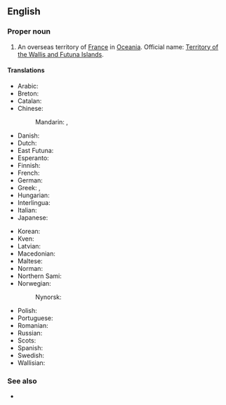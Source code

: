 ==English==
{{wikipedia}}

===Proper noun===
{{en-proper noun}}

# {{senseid|en|Q35555}}An overseas territory of [[France]] in [[Oceania]]. Official name: [[Territory of the Wallis and Futuna Islands]].

====Translations====
{{trans-top|id=Q35555|an overseas territory of France in Oceania}}
* Arabic: {{t|ar|والس وفوتونا}}
* Breton: {{t|br|Wallis ha Futuna}}
* Catalan: {{t|ca|Wallis i Futuna}}
* Chinese:
*: Mandarin: {{t|cmn|瓦利斯和富圖納群島|sc=Hani}}, {{t|cmn|瓦利斯和富图纳群岛|tr=Wǎlìsī hé Fùtúnà Qúndǎo|sc=Hani}}
* Danish: {{t|da|Wallis og Futunaøerne}}
* Dutch: {{t+|nl|Wallis en Futuna}}
* East Futuna: {{t|fud|Uvea mo Futuna}}
* Esperanto: {{t|eo|Valiso kaj Futuno}}
* Finnish: {{t|fi|[[Wallis]] [[ja]] [[Futuna]]}}
* French: {{t+|fr|Wallis-et-Futuna}}
* German: {{t+|de|Wallis und Futuna}}
* Greek: {{t|el|Βαλίς και Φουτούνα}}, {{t|el|Ουάλλις και Φουτούνα}}
* Hungarian: {{t+|hu|Wallis és Futuna}}
* Interlingua: {{t|ia|Wallis e Futuna}}
* Italian: {{t|it|Wallis e Futuna}}
* Japanese: {{t|ja|ワリー・エ・フトゥーナ諸島|tr=ワリー・エ・フトゥーナしょとう, warī e futūna shotō}}
{{trans-mid}}
* Korean: {{t|ko|^왈리스 ^퓌튀나|sc=Kore}}
* Kven: {{t|fkv|Wallis- ja Futunasaaret}}
* Latvian: {{t|lv|Volisa un Futuna|f}}
* Macedonian: {{t|mk|Во́лис и Футу́на}}
* Maltese: {{t|mt|Wallis u Futuna}}
* Norman: {{t|nrf|Wallis et Futuna}}
* Northern Sami: {{t|se|Wallis ja Futuna}}
* Norwegian: {{t|no|Wallis- og Futunaøyene|f-p}}
*: Nynorsk: {{t|nn|Wallis- og Futunaøyane|f-p}}
* Polish: {{t|pl|Wallis i Futuna}}
* Portuguese: {{t+|pt|Wallis e Futuna}}
* Romanian: {{t|ro|Wallis și Futuna}}
* Russian: {{t|ru|острова́ Уо́ллис и Футу́на|m-p}}
* Scots: {{t|sco|Wallis an Futuna}}
* Spanish: {{t+|es|Wallis y Futuna}}
* Swedish: {{t+|sv|Wallis och Futuna}}
* Wallisian: {{t|wls|ʻUvea mo Futuna}}
{{trans-bottom}}

===See also===
* {{l|en|Appendix:Countries of the world|Countries of the world}}